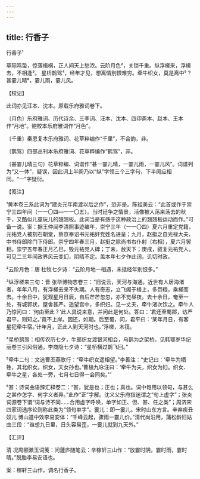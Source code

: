 ```yaml
---
---
---
```

title: 行香子
---



行香子¹





草际鸣蛩，惊落梧桐，正人间天上愁浓。云阶月色²，关锁千重。纵浮槎来，浮槎去，不相逢³。 星桥鹊驾⁴，经年才见，想离情别恨难穷。牵牛织女，莫是离中⁵？甚霎儿晴⁶，霎儿雨，霎儿风。

【校记】

此词亦见汪本、沈本。原载乐府雅词卷下。

〔月色〕乐府雅词、历代诗余、三李词、汪本、沈本、四印斋本、赵本、王本作“月地”。鲍校本乐府雅词作“月色”。

〔千重〕秦恩复本乐府雅词、花草粹编作“千里”，不合韵，非。

〔鹊驾〕四部丛刊本乐府雅词、花草粹编作“鹤驾”，非。

〔甚霎儿晴三句〕花草粹编、词谱作“甚一霎儿晴，一霎儿雨，一霎儿风”。词谱列为“又一体”，疑误，因此词上半阕乃以“纵”字领三个三字句，下半阕应相同。“一”字疑衍。

【笺注】

¹黄本卷三系此词为“建炎元年南渡以后之作”，恐非是。陈祖美云：“此首或作于崇宁三四年间（一一〇四—一一〇五）。当时廷争之情景，活像被人荡来荡去的秋千，又酷似儿童玩儿的翘翘板。此词当是有感于这种政治上的翘翘板运动而作。”可备一说。案：据王仲闻李清照事迹编年，崇宁三年（一一〇四）夏六月重定党籍，元祐党人被刻石朝堂，蔡京奉诏书元祐奸党姓名进呈；九月，赵挺之自光禄大夫、中书侍郎除门下侍郎。崇宁四年春三月，赵挺之除尚书右仆射（右相），夏六月罢相。崇宁五年春正月乙巳，毁元祐党人碑；丁未，赦天下；庚戌，叙复元祐党人。可见二三年间政界风云变幻，阴晴不定。盖本年七夕作此词，讥切时政。

²云阶月色：唐 杜牧七夕诗：“云阶月地一相遇，未抵经年别恨多。”

³纵浮槎来三句：晋 张华博物志卷三：“旧说云，天河与海通。近世有人居海渚者，年年八月，有浮槎去来不失期。人有奇志，立飞阁于槎上，多赍粮，乘槎而去。十余日中，犹观星月日辰，自后芒芒忽忽，亦不觉昼夜。去十余日，奄至一处，有城郭状，屋舍甚严。遥望宫中，多织妇。见一丈夫，牵牛渚次饮之。牵牛人乃惊问曰：‘何由至此？’此人具说来意，并问此是何处。答曰：‘君还至蜀郡，访严君平，则知之。’竟不上岸。因还，如期。后至蜀，问，君平曰：‘某年月日，有客星犯牵牛宿。’计年月，正此人到天河时也。”浮槎，木筏。

⁴星桥鹊驾：相传农历七夕，牛郎织女渡银河相会，乌鹊为之架桥。见韩鄂岁华纪丽卷三引风俗通。李商隐七夕诗：“星桥横过鹊飞回。”

⁵牵牛二句：文选曹丕燕歌行：“牵牛织女遥相望。”李善注：“史记曰：‘牵牛为牺牲，其北织女。织女，天女孙也。’曹植九咏注曰：‘牵牛为夫，织女为妇。织女、牵牛之星，各处一旁，七月七日得一会同矣。’”

⁶甚：诗词曲语辞汇释卷二：“甚，犹是也；正也；真也。词中每用以领句，与甚么之甚作怎字、何字义者异。”此作“正”字解。沈义父乐府指迷谓之“句上虚字”；张炎词源卷下谓“词与诗不同……合用虚字呼唤，单字如正、但、甚、任之类”；周济宋四家词选序论则称此类为“领句单字”。霎儿：即一霎儿。宋时山东方言。辛弃疾丑奴儿 博山道中效李易安体：“千峰云起，骤雨一霎儿价。”清代尚沿用，蒲松龄妇姑曲三段：“谁想九日里，日头容易歪，一霎儿就到九天外。”

【汇评】

清 况周颐漱玉词笺：问蘧庐随笔云：辛稼轩三山作：“放霎时阴，霎时雨，霎时晴。”脱胎李易安语也。

案：稼轩三山作，调名行香子。